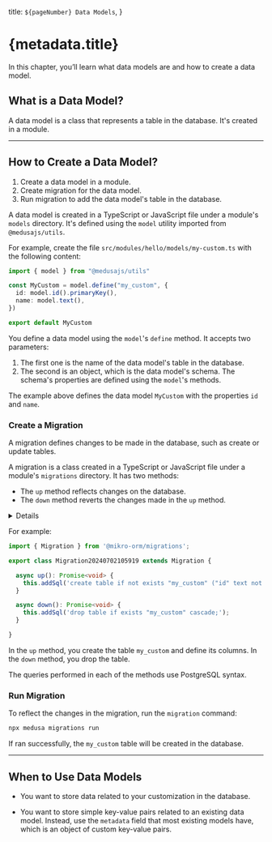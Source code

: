   title: `${pageNumber} Data Models`,
}

# {metadata.title}

In this chapter, you’ll learn what data models are and how to create a data model.

## What is a Data Model?

A data model is a class that represents a table in the database. It's created in a module.

---

## How to Create a Data Model?

<Note title="Steps Summary">

1. Create a data model in a module.
2. Create migration for the data model.
4. Run migration to add the data model's table in the database.

</Note>

A data model is created in a TypeScript or JavaScript file under a module's `models` directory. It's defined using the `model` utility imported from `@medusajs/utils`.

For example, create the file `src/modules/hello/models/my-custom.ts` with the following content:

```ts title="src/modules/hello/models/my-custom.ts"
import { model } from "@medusajs/utils"

const MyCustom = model.define("my_custom", {
  id: model.id().primaryKey(),
  name: model.text(),
})

export default MyCustom
```

You define a data model using the `model`'s `define` method. It accepts two parameters:

1. The first one is the name of the data model's table in the database.
2. The second is an object, which is the data model's schema. The schema's properties are defined using the `model`'s methods.

The example above defines the data model `MyCustom` with the properties `id` and `name`. 

### Create a Migration

A migration defines changes to be made in the database, such as create or update tables.

A migration is a class created in a TypeScript or JavaScript file under a module's `migrations` directory. It has two methods:

- The `up` method reflects changes on the database.
- The `down` method reverts the changes made in the `up` method.

<Details summaryContent="Generate Migration">
  To generate migrations:

  1. Create the file `src/modules/hello/migrations-config.ts` with the following content:

  ```ts highlights={[["7", '"medusa-hello"', "Use any database name relevant for your module."]]}
  import { defineMikroOrmCliConfig } from "@medusajs/utils"
  import path from "path"
  import MyCustom from "./models/my-custom"

  export default defineMikroOrmCliConfig({
    entities: [MyCustom] as any[],
    databaseName: "medusa-hello",
    migrations: {
      path: path.join(__dirname, "migrations"),
    },
  })
  ```

  2. Run the following command in the root directory of your Medusa application:

  ```bash
  npx cross-env MIKRO_ORM_CLI=./src/modules/hello/migrations-config.ts mikro-orm migration:create
  ```

  <Note title="Tip">

  Add this command as a script in `package.json` for easy usage in the future. Use this command whenever you want to generate a new migration in your module.

  </Note>

  After running the command, a migration file is generated under the `src/modules/hello/migrations` directory.
  
</Details>

For example:

```ts title="src/modules/migrations/Migration20240429090012.ts"
import { Migration } from '@mikro-orm/migrations';

export class Migration20240702105919 extends Migration {

  async up(): Promise<void> {
    this.addSql('create table if not exists "my_custom" ("id" text not null, "name" text not null, "created_at" timestamptz not null default now(), "updated_at" timestamptz not null default now(), "deleted_at" timestamptz null, constraint "my_custom_pkey" primary key ("id"));');
  }

  async down(): Promise<void> {
    this.addSql('drop table if exists "my_custom" cascade;');
  }

}
```

In the `up` method, you create the table `my_custom` and define its columns. In the `down` method, you drop the table.

<Note title="Tip">

The queries performed in each of the methods use PostgreSQL syntax.

</Note>

### Run Migration

To reflect the changes in the migration, run the `migration` command:

```bash
npx medusa migrations run
```

If ran successfully, the `my_custom` table will be created in the database.

---

## When to Use Data Models

<Note title="Use data models when" type="success">

- You want to store data related to your customization in the database.

</Note>

<Note title="Don't use data models if" type="error">

- You want to store simple key-value pairs related to an existing data model. Instead, use the `metadata` field that most existing models have, which is an object of custom key-value pairs.

</Note>
